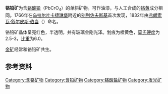{{Infobox mineral
| name        = 铬铅矿
| category    = 鉻酸鹽
| boxwidth    = 
| boxbgcolor  = 
| image       = Crocoite from the Dundas extended mine, Dundas, Tasmania, Australia.jpg
| caption     = 产自澳大利亚顿达斯的铬铅矿
| formula     = 铬酸铅 PbCrO<sub>4</sub>
| molweight   = 
| color       = 橘色、红色、黄色
| habit       = 粗粒或针状结晶
| system      = 单斜棱柱 (2/m) 
| twinning    = 
| cleavage    = 
| fracture    = 贝壳状不均匀
| tenacity    = 可切
| mohs        = 2.5–3
| luster      = 金刚色
| refractive  = nα = 2.290(2) nβ = 2.360(2) nγ = 2.660(2)
| opticalprop = 双轴(+)
| birefringence = δ = 0.370
| pleochroism = 弱
| streak      = 橙黄色
| gravity     = 5.9–6.1
| melt        = 
| fusibility  = 
| diagnostic  = 
| solubility  = 
| diaphaneity = 透明到半透明
| other       = 
| references  = <ref name=Handbook>http://rruff.geo.arizona.edu/doclib/hom/crocoite.pdf Handbook of Mineralogy</ref><ref name=Mindat>http://www.mindat.org/min-1157.html Mindat</ref><ref name=Webmin>http://webmineral.com/data/Crocoite.shtml Webmineral data</ref>
}}
'''铬铅矿'''为含[[铬酸铅|铬酸铅]]（PbCrO<sub>4</sub>）的单斜矿物。可作油漆，与人工合成的[[铬黄|铬黄]]成分相同。1766年在[[乌拉尔|乌拉尔]][[叶卡捷琳堡|叶卡捷琳堡]]附近的[[别列佐夫斯基|别列佐夫斯基]]首次发现，1832年由[[弗朗索瓦·叙尔皮斯·伯当|弗朗索瓦·叙尔皮斯·伯当]]（{{lang|fr|François Sulpice Beudant}}）命名。

铬铅矿晶体呈亮红色，半透明，并有玻璃金刚光泽。划痕为橙黄色，[[莫氏硬度|莫氏硬度]]为2.5-3，[[比重|比重]]为6.0。

[[金|金矿]]经常和铬铅矿共生。

==参考资料==
{{reflist}}

[[Category:含铬矿物|Category:含铬矿物]]
[[Category:含铅矿物|Category:含铅矿物]]
[[Category:铬酸盐矿物|Category:铬酸盐矿物]]
[[Category:发光矿物|Category:发光矿物]]